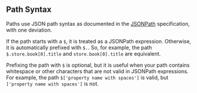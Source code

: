 ## Path Syntax

Paths use JSON path syntax as documented in the [JSONPath](https://goessner.net/articles/JsonPath/) specification, with one deviation.

If the path starts with a `$`, it is treated as a JSONPath expression. Otherwise, it is automatically prefixed with `$.`. So, for example, the path `$.store.book[0].title` and `store.book[0].title` are equivalent.

Prefixing the path with `$` is optional, but it is useful when your path contains whitespace or other characters that are not valid in JSONPath expressions. For example, the path `$['property name with spaces']` is valid, but `['property name with spaces']` is not.
